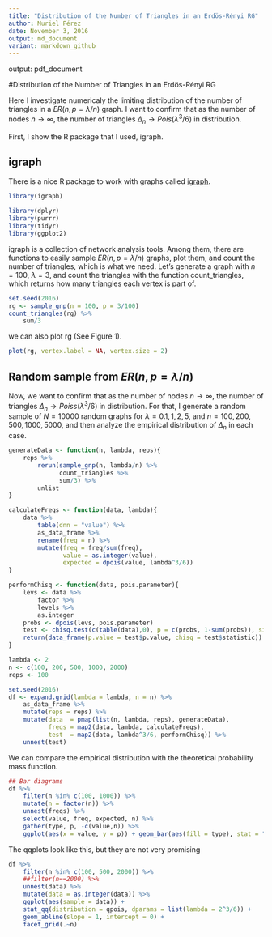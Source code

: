```yaml
---
title: "Distribution of the Number of Triangles in an Erdös-Rényi RG"
author: Muriel Pérez
date: November 3, 2016
output: md_document
variant: markdown_github
---
```


output:  pdf_document
 

#Distribution of the Number of Triangles in an Erdös-Rényi RG

Here I investigate numericaly the limiting distribution of the number
of triangles in a $ER(n,p=\lambda/n)$ graph. I want to confirm that as
the number of nodes $n\to \infty$, the number of triangles
$\Delta_n\to Pois(\lambda^3/6)$ in distribution.

First, I show the R package that I used, igraph.


## igraph

There is a nice R package to work with graphs called
[igraph](http://igraph.org/).

```r
library(igraph)
```
```r
library(dplyr)
library(purrr)
library(tidyr)
library(ggplot2)
```

igraph is a collection of network analysis tools. Among them, there
are functions to easily sample $ER(n,p=\lambda/n)$ graphs, plot them,
and count the number of triangles, which is what we need. Let's
generate a graph with $n = 100$, $\lambda = 3$, and count the triangles
with the function count_triangles, which returns how many triangles
each vertex is part of.

```r
set.seed(2016)
rg <- sample_gnp(n = 100, p = 3/100)
count_triangles(rg) %>%
    sum/3
```

we can also plot rg (See Figure 1).

```r
plot(rg, vertex.label = NA, vertex.size = 2)
```


## Random sample from $ER(n,p=\lambda/n)$

Now, we want to confirm that as the number of nodes $n\to \infty$, the
number of triangles $\Delta_n\to Poiss(\lambda^3/6)$ in
distribution. For that, I generate a random sample of $N=10000$ random
graphs for $\lambda = 0.1, 1, 2, 5$, and $n = 100, 200, 500, 1000,
5000$, and then analyze the empirical distribution of $\Delta_{n}$ in
each case.


```r
generateData <- function(n, lambda, reps){
    reps %>%
        rerun(sample_gnp(n, lambda/n) %>%
              count_triangles %>%
              sum/3) %>%
        unlist
}

calculateFreqs <- function(data, lambda){
    data %>%
        table(dnn = "value") %>%
        as_data_frame %>%
        rename(freq = n) %>%
        mutate(freq = freq/sum(freq),
               value = as.integer(value),
               expected = dpois(value, lambda^3/6))
}

performChisq <- function(data, pois.parameter){
    levs <- data %>%
        factor %>%
        levels %>%
        as.integer
    probs <- dpois(levs, pois.parameter)
    test <- chisq.test(c(table(data),0), p = c(probs, 1-sum(probs)), simulate.p = TRUE)
    return(data_frame(p.value = test$p.value, chisq = test$statistic))
}

lambda <- 2
n <- c(100, 200, 500, 1000, 2000)
reps <- 100

set.seed(2016)
df <- expand.grid(lambda = lambda, n = n) %>%
    as_data_frame %>%
    mutate(reps = reps) %>%
    mutate(data  = pmap(list(n, lambda, reps), generateData),
           freqs = map2(data, lambda, calculateFreqs),
           test  = map2(data, lambda^3/6, performChisq)) %>%
    unnest(test)

```

We can compare the empirical distribution with the theoretical
probability mass function.

```r
## Bar diagrams
df %>%
    filter(n %in% c(100, 1000)) %>%
    mutate(n = factor(n)) %>%
    unnest(freqs) %>%
    select(value, freq, expected, n) %>%
    gather(type, p, -c(value,n)) %>%
    ggplot(aes(x = value, y = p)) + geom_bar(aes(fill = type), stat = "identity", position = "dodge") + facet_grid(.~n)
```	

The qqplots look like this, but they are not very promising

```r
df %>%
    filter(n %in% c(100, 500, 2000)) %>%
    ##filter(n==2000) %>%
    unnest(data) %>%
    mutate(data = as.integer(data)) %>%
    ggplot(aes(sample = data)) +
    stat_qq(distribution = qpois, dparams = list(lambda = 2^3/6)) +
    geom_abline(slope = 1, intercept = 0) +
    facet_grid(.~n)
```
